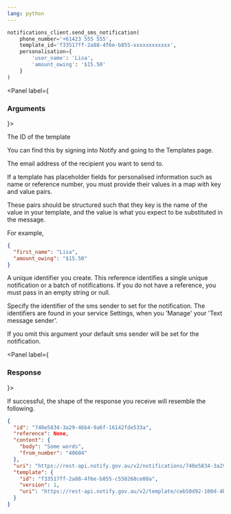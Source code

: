 ```yaml
---
lang: python
---
```


```python
notifications_client.send_sms_notification(
    phone_number='+61423 555 555',
    template_id='f33517ff-2a88-4f6e-b855-xxxxxxxxxxxx',
    personalisation={
        'user_name': 'Lisa',
        'amount_owing': '$15.50'
    }
)
```

<Panel label={<H3>Arguments</H3>}>
<Parameters>
  <Parameter required name="template_id">

The ID of the template

You can find this by signing into Notify and
going to the Templates page.

  </Parameter>
  <Parameter required name="email_address">

The email address of the recipient you want to send to.

  </Parameter>
  <Parameter optional name="personalisation">

If a template has placeholder fields for personalised information such as name
or reference number, you must provide their values in a map with key
and value pairs.

These pairs should be structured such that they key is the name
of the value in your template, and the value is what you expect to be
substituted in the message.

For example,

```json inline
{
  "first_name": "Lisa",
  "amount_owing": "$15.50"
}
```

  </Parameter>
  <Parameter optional name="reference">

A unique identifier you create. This reference identifies a single unique notification or a batch of notifications. If you do not have a reference, you must pass in an empty string or null.

  </Parameter>
  <Parameter optional name="sms_sender_id">

Specify the identifier of the sms sender to set for the notification. The identifiers are found in your service Settings, when you 'Manage' your 'Text message sender'.

If you omit this argument your default sms sender will be set for the notification.

  </Parameter>

</Parameters>
</Panel>

<Panel label={<H3>Response</H3>}>

If successful, the shape of the response you receive will resemble the
following.

```json
{
  "id": "740e5834-3a29-46b4-9a6f-16142fde533a",
  "reference": None,
  "content": {
    "body": "Some words",
    "from_number": "40604"
  },
  "uri": "https://rest-api.notify.gov.au/v2/notifications/740e5834-3a29-46b4-9a6f-16142fde533a",
  "template": {
    "id": "f33517ff-2a88-4f6e-b855-c550268ce08a",
    "version": 1,
    "uri": "https://rest-api.notify.gov.au/v2/template/ceb50d92-100d-4b8b-b559-14fa3b091cd"
  }
}
```

</Panel>
